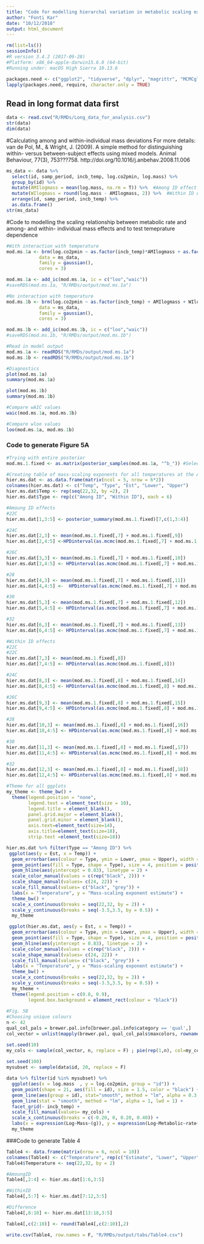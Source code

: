 ```yaml
---
title: "Code for modelling hierarchal variation in metabolic scaling exponents"
author: "Fonti Kar"
date: "10/12/2018"
output: html_document
---
```


```r
rm(list=ls())
sessionInfo()
#R version 3.4.2 (2017-09-28)
#Platform: x86_64-apple-darwin15.6.0 (64-bit)
#Running under: macOS High Sierra 10.13.6

packages.need <- c("ggplot2", "tidyverse", "dplyr", "magrittr", "MCMCglmm", "brms", "RColorBrewer")
lapply(packages.need, require, character.only = TRUE)
```

## Read in long format data first

```r
data <- read.csv("R/RMDs/Long_data_for_analysis.csv")
str(data)
dim(data)

```

#Calculating among and within-individual mass deviations
For more details: van de Pol, M., & Wright, J. (2009). A simple method for distinguishing within- versus between-subject effects using mixed models. Animal Behaviour, 77(3), 753???758. http://doi.org/10.1016/j.anbehav.2008.11.006

```r
ms_data <- data %>% 
  select(id, samp_period, incb_temp, log.co2pmin, log.mass) %>%
  group_by(id) %>% 
  mutate(AMIlogmass = mean(log.mass, na.rm = T)) %>%  #Among ID effect
  mutate(WIlogmass = round(log.mass - AMIlogmass, 2)) %>%  #Within ID effect (Deviation of an individual's mass relative to its own mean)
  arrange(id, samp_period, incb_temp) %>% 
  as.data.frame() 
str(ms_data)
```

#Code to modelling the scaling relationship between metabolic rate and among- and within- individual mass effects and to test temeprature dependence
```r
#With interaction with temperature
mod.ms.1a <- brm(log.co2pmin ~ as.factor(incb_temp)*AMIlogmass + as.factor(incb_temp)*WIlogmass + (1 + WIlogmass|id), 
            data = ms_data,
            family = gaussian(),
            cores = 3)

mod.ms.1a <- add_ic(mod.ms.1a, ic = c("loo","waic"))
#saveRDS(mod.ms.1a, "R/RMDs/output/mod.ms.1a") 

#No interaction with temperature
mod.ms.1b <- brm(log.co2pmin ~ as.factor(incb_temp) + AMIlogmass + WIlogmass + (1 + WIlogmass|id), 
            data = ms_data,
            family = gaussian(),
            cores = 3)

mod.ms.1b <- add_ic(mod.ms.1b, ic = c("loo","waic"))
#saveRDS(mod.ms.1b, "R/RMDs/output/mod.ms.1b") 

#Read in model output
mod.ms.1a <- readRDS("R/RMDs/output/mod.ms.1a")
mod.ms.1b <- readRDS("R/RMDs/output/mod.ms.1b")

#Diagnostics
plot(mod.ms.1a)
summary(mod.ms.1a)

plot(mod.ms.1b)
summary(mod.ms.1b)

#Compare wAIC values
waic(mod.ms.1a, mod.ms.1b)   

#Compare wloo values
loo(mod.ms.1a, mod.ms.1b)  
```

### Code to generate Figure 5A
```r
#Trying with entire posterior
mod.ms.1.fixed <- as.matrix(posterior_samples(mod.ms.1a, "^b_")) #Selecting the fixed effects

#Creating table of mass-scaling exponents for all temperatures at the AmongID and WithinID level
hier.ms.dat <- as.data.frame(matrix(ncol = 5, nrow = 6*2))
colnames(hier.ms.dat) <- c("Temp", "Type", "Est", "Lower", "Upper")
hier.ms.dat$Temp <- rep(seq(22,32, by =2), 2)
hier.ms.dat$Type <- rep(c("Among ID", "Within ID"), each = 6)

#Amoung ID effects
#22C
hier.ms.dat[1,3:5] <- posterior_summary(mod.ms.1.fixed)[7,c(1,3:4)]

#24C
hier.ms.dat[2,3] <- mean(mod.ms.1.fixed[,7] + mod.ms.1.fixed[,9])
hier.ms.dat[2,4:5] <-HPDinterval(as.mcmc(mod.ms.1.fixed[,7] + mod.ms.1.fixed[,9]))

#26C
hier.ms.dat[3,3] <- mean(mod.ms.1.fixed[,7] + mod.ms.1.fixed[,10])
hier.ms.dat[3,4:5] <- HPDinterval(as.mcmc(mod.ms.1.fixed[,7] + mod.ms.1.fixed[,10]))

#28
hier.ms.dat[4,3] <- mean(mod.ms.1.fixed[,7] + mod.ms.1.fixed[,11])
hier.ms.dat[4,4:5] <-  HPDinterval(as.mcmc(mod.ms.1.fixed[,7] + mod.ms.1.fixed[,11]))

#30
hier.ms.dat[5,3] <- mean(mod.ms.1.fixed[,7] + mod.ms.1.fixed[,12])
hier.ms.dat[5,4:5] <- HPDinterval(as.mcmc(mod.ms.1.fixed[,7] + mod.ms.1.fixed[,12]))

#32
hier.ms.dat[6,3] <- mean(mod.ms.1.fixed[,7] + mod.ms.1.fixed[,13])
hier.ms.dat[6,4:5] <- HPDinterval(as.mcmc(mod.ms.1.fixed[,7] + mod.ms.1.fixed[,13]))

#Within ID effects
#22C
#22C
hier.ms.dat[7,3] <- mean(mod.ms.1.fixed[,8])
hier.ms.dat[7,4:5] <- HPDinterval(as.mcmc(mod.ms.1.fixed[,8]))

#24C
hier.ms.dat[8,3] <- mean(mod.ms.1.fixed[,8] + mod.ms.1.fixed[,14])
hier.ms.dat[8,4:5] <- HPDinterval(as.mcmc(mod.ms.1.fixed[,8] + mod.ms.1.fixed[,14]))

#26C
hier.ms.dat[9,3] <- mean(mod.ms.1.fixed[,8] + mod.ms.1.fixed[,15])
hier.ms.dat[9,4:5] <- HPDinterval(as.mcmc(mod.ms.1.fixed[,8] + mod.ms.1.fixed[,15]))

#28
hier.ms.dat[10,3] <- mean(mod.ms.1.fixed[,8] + mod.ms.1.fixed[,16])
hier.ms.dat[10,4:5] <- HPDinterval(as.mcmc(mod.ms.1.fixed[,8] + mod.ms.1.fixed[,16]))

#30
hier.ms.dat[11,3] <- mean(mod.ms.1.fixed[,8] + mod.ms.1.fixed[,17])
hier.ms.dat[11,4:5] <- HPDinterval(as.mcmc(mod.ms.1.fixed[,8] + mod.ms.1.fixed[,17]))

#32
hier.ms.dat[12,3] <- mean(mod.ms.1.fixed[,8] + mod.ms.1.fixed[,18])
hier.ms.dat[12,4:5] <- HPDinterval(as.mcmc(mod.ms.1.fixed[,8] + mod.ms.1.fixed[,18]))

#Theme for all ggplots
my_theme <- theme_bw() + 
  theme(legend.position = "none", 
        legend.text = element_text(size = 10),
        legend.title = element_blank(),
        panel.grid.major = element_blank(), 
        panel.grid.minor = element_blank(),
        axis.text=element_text(size=14),
        axis.title=element_text(size=18),
        strip.text =element_text(size=18)) 

hier.ms.dat %>% filter(Type == "Among ID") %>%
 ggplot(aes(y = Est, x = Temp)) +
  geom_errorbar(aes(colour = Type, ymin = Lower, ymax = Upper), width = 0, position = position_dodge(1.5)) +
  geom_point(aes(fill = Type, shape = Type), size = 4, position = position_dodge(1.5)) + 
  geom_hline(aes(yintercept = 0.83), linetype = 2) +
  scale_color_manual(values = c(rep("black", 2))) + 
  scale_shape_manual(values= c(24, 22)) + 
  scale_fill_manual(values= c("black", "grey")) +
  labs(x = "Temperature", y = "Mass-scaling exponent estimate") + 
  theme_bw() +
  scale_x_continuous(breaks = seq(22,32, by = 2)) +
  scale_y_continuous(breaks = seq(-3.5,3.5, by = 0.5)) +
  my_theme 

 ggplot(hier.ms.dat, aes(y = Est, x = Temp)) +
  geom_errorbar(aes(colour = Type, ymin = Lower, ymax = Upper), width = 0, position = position_dodge(1.5)) +
  geom_point(aes(fill = Type, shape = Type), size = 4, position = position_dodge(1.5)) + 
  geom_hline(aes(yintercept = 0.83), linetype = 2) +
  scale_color_manual(values = c(rep("black", 2))) + 
  scale_shape_manual(values= c(24, 22)) + 
  scale_fill_manual(values= c("black", "grey")) +
  labs(x = "Temperature", y = "Mass-scaling exponent estimate") + 
  theme_bw() +
  scale_x_continuous(breaks = seq(22,32, by = 2)) +
  scale_y_continuous(breaks = seq(-3.5,3.5, by = 0.5)) +
  my_theme +
  theme(legend.position = c(0.8, 0.9),
        legend.box.background = element_rect(colour = "black"))
 
#Fig. 5B 
#Choosing unique colours
n <- 42
qual_col_pals = brewer.pal.info[brewer.pal.info$category == 'qual',]
col_vector = unlist(mapply(brewer.pal, qual_col_pals$maxcolors, rownames(qual_col_pals)))

set.seed(10)
my_cols <- sample(col_vector, n, replace = F) ; pie(rep(1,n), col=my_cols)
 
set.seed(100)
mysubset <- sample(data$id, 20, replace = F) 

data %>% filter(id %in% mysubset) %>%
  ggplot(aes(x = log.mass  , y = log.co2pmin, group = "id")) + 
  geom_point(shape = 21, aes(fill = id), size = 1.5, color = "black") + 
  geom_line(aes(group = id), stat="smooth", method = "lm", alpha = 0.3, lwd = 0.5) +
  geom_line(stat = "smooth", method = "lm", alpha = 1, lwd = 1) +
  facet_grid(~ incb_temp) + 
  scale_fill_manual(values= my_cols) +
  scale_x_continuous(breaks = c(-0.20, 0, 0.20, 0.40)) +
  labs(x = expression(Log~Mass~(g)), y = expression(Log~Metabolic~rate~(VCO[2]~min^{-1}))) + 
  my_theme 

```

###Code to generate Table 4
```r
Table4 <- data.frame(matrix(nrow = 6, ncol = 10))
colnames(Table4) <- c("Temperature", rep(c("Estimate", "Lower", "Upper"),3))
Table4$Temperature <- seq(22,32, by = 2)

#AmoungID
Table4[,2:4] <- hier.ms.dat[1:6,3:5]

#WithinID
Table4[,5:7] <- hier.ms.dat[7:12,3:5]

#Difference
Table4[,8:10] <- hier.ms.dat[13:18,3:5]

Table4[,c(2:10)] <- round(Table4[,c(2:10)],2)

write.csv(Table4, row.names = F, "R/RMDs/output/tabs/Table4.csv")

```
